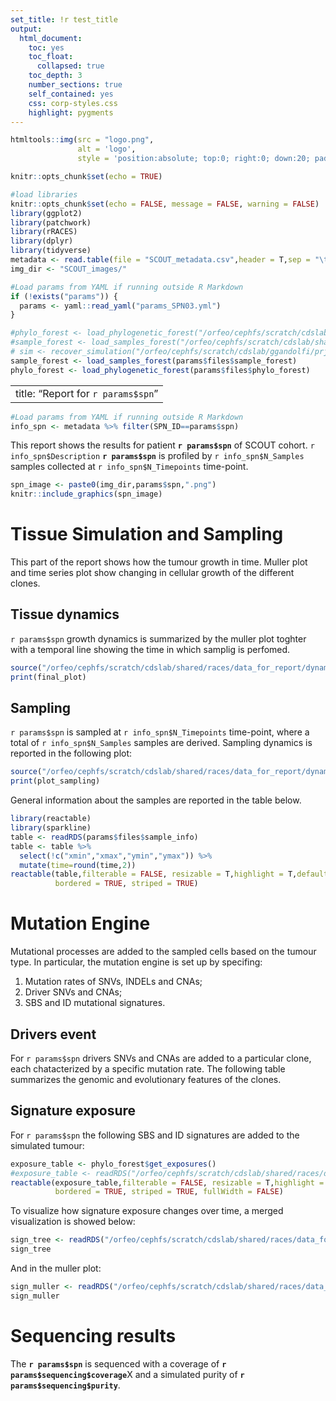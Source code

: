 ```yaml
---
set_title: !r test_title
output: 
  html_document:
    toc: yes
    toc_float:
      collapsed: true
    toc_depth: 3
    number_sections: true
    self_contained: yes
    css: corp-styles.css
    highlight: pygments
---
```


```r
htmltools::img(src = "logo.png",
               alt = 'logo',
               style = 'position:absolute; top:0; right:0; down:20; padding:5px; width:100px; height:auto;')
```

```r
knitr::opts_chunk$set(echo = TRUE)
```

<!-- Libraries  -->

```r

#load libraries
knitr::opts_chunk$set(echo = FALSE, message = FALSE, warning = FALSE)
library(ggplot2)
library(patchwork)
library(rRACES)
library(dplyr)
library(tidyverse)
metadata <- read.table(file = "SCOUT_metadata.csv",header = T,sep = "\t")
img_dir <- "SCOUT_images/"
```

```r
#Load params from YAML if running outside R Markdown
if (!exists("params")) {
  params <- yaml::read_yaml("params_SPN03.yml")
}
```

<!-- Load the data  -->

```r
#phylo_forest <- load_phylogenetic_forest("/orfeo/cephfs/scratch/cdslab/shared/races/data_for_report/phylo_forest.sff")
#sample_forest <- load_samples_forest("/orfeo/cephfs/scratch/cdslab/shared/races/data_for_report/samples_forest.sff")
# sim <- recover_simulation("/orfeo/cephfs/scratch/cdslab/ggandolfi/prj_races/rRACES-examples/SPN01/SPN01/")
sample_forest <- load_samples_forest(params$files$sample_forest)
phylo_forest <- load_phylogenetic_forest(params$files$phylo_forest)
```

---
title: "Report for `r params$spn`"
---

```r
#Load params from YAML if running outside R Markdown
info_spn <- metadata %>% filter(SPN_ID==params$spn)
```

This report shows the results for patient **`r params$spn`** of SCOUT cohort. `r info_spn$Description` **`r params$spn`** is profiled by `r info_spn$N_Samples` samples collected at `r info_spn$N_Timepoints` time-point.


```r
spn_image <- paste0(img_dir,params$spn,".png")
knitr::include_graphics(spn_image)
```

# Tissue Simulation and Sampling
This part of the report shows how the tumour growth in time. Muller plot and time series plot show changing in cellular growth of the different clones.

## Tissue dynamics

`r params$spn` growth dynamics is summarized by the muller plot toghter with a temporal line showing the time in which samplig is perfomed. 

```r
source("/orfeo/cephfs/scratch/cdslab/shared/races/data_for_report/dynamics_rRACES.R", local = knitr::knit_global())
print(final_plot)
```

## Sampling

`r params$spn` is sampled at `r info_spn$N_Timepoints` time-point, where a total of `r info_spn$N_Samples` samples are derived. Sampling dynamics is reported in the following plot:


```r
source("/orfeo/cephfs/scratch/cdslab/shared/races/data_for_report/dynamics_rRACES.R", local = knitr::knit_global())
print(plot_sampling)
```

General information about the samples are reported in the table below.
```r
library(reactable)
library(sparkline)
table <- readRDS(params$files$sample_info)
table <- table %>% 
  select(!c("xmin","xmax","ymin","ymax")) %>% 
  mutate(time=round(time,2))
reactable(table,filterable = FALSE, resizable = T,highlight = T,defaultPageSize = 5,
          bordered = TRUE, striped = TRUE)
```


# Mutation Engine

Mutational processes are added to the sampled cells based on the tumour type. In particular, the mutation engine is set up by specifing:

1. Mutation rates of SNVs, INDELs and CNAs;
2. Driver SNVs and CNAs;
3. SBS and ID mutational signatures.

## Drivers event

For `r params$spn` drivers SNVs and CNAs are added to a particular clone, each chatacterized by a specific mutation rate.
The following table summarizes the genomic and evolutionary features of the clones.


<!-- report a table with the driver information and the mutation rate of every clone, as well as the SBS/ID-->

## Signature exposure

For `r params$spn` the following SBS and ID signatures are added to the simulated tumour:

```r
exposure_table <- phylo_forest$get_exposures()
#exposure_table <- readRDS("/orfeo/cephfs/scratch/cdslab/shared/races/data_for_report/exposure_table.rds")
reactable(exposure_table,filterable = FALSE, resizable = T,highlight = T,defaultPageSize = 5,
          bordered = TRUE, striped = TRUE, fullWidth = FALSE)
```

To visualize how signature exposure changes over time, a merged visualization is showed below:

```r
sign_tree <- readRDS("/orfeo/cephfs/scratch/cdslab/shared/races/data_for_report/signature_tree_SPN03.rds")
sign_tree
```

And in the muller plot:

```r
sign_muller <- readRDS("/orfeo/cephfs/scratch/cdslab/shared/races/data_for_report/signature_muller_SPN03.rds")
sign_muller
```

# Sequencing results

The **`r params$spn`** is sequenced with a coverage of **`r params$sequencing$coverage`**X and a simulated purity of **`r params$sequencing$purity`**.



